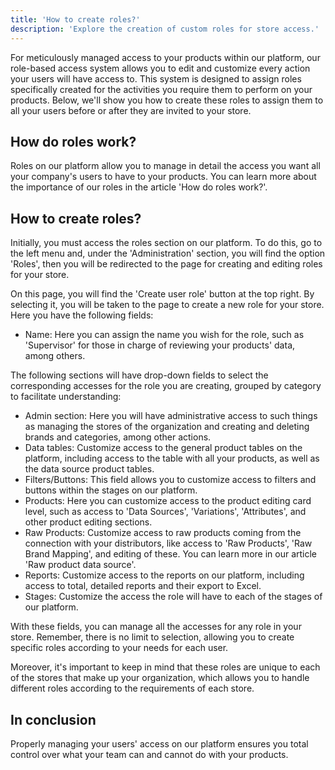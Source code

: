 ```yaml
---
title: 'How to create roles?'
description: 'Explore the creation of custom roles for store access.'
---
```


For meticulously managed access to your products within our platform, our role-based access system allows you to edit and customize every action your users will have access to. This system is designed to assign roles specifically created for the activities you require them to perform on your products. Below, we'll show you how to create these roles to assign them to all your users before or after they are invited to your store.

## How do roles work?

Roles on our platform allow you to manage in detail the access you want all your company's users to have to your products. You can learn more about the importance of our roles in the article 'How do roles work?'.

## How to create roles?

Initially, you must access the roles section on our platform. To do this, go to the left menu and, under the 'Administration' section, you will find the option 'Roles', then you will be redirected to the page for creating and editing roles for your store.

On this page, you will find the 'Create user role' button at the top right. By selecting it, you will be taken to the page to create a new role for your store. Here you have the following fields:

- Name: Here you can assign the name you wish for the role, such as 'Supervisor' for those in charge of reviewing your products' data, among others.

The following sections will have drop-down fields to select the corresponding accesses for the role you are creating, grouped by category to facilitate understanding:

- Admin section: Here you will have administrative access to such things as managing the stores of the organization and creating and deleting brands and categories, among other actions.
- Data tables: Customize access to the general product tables on the platform, including access to the table with all your products, as well as the data source product tables.
- Filters/Buttons: This field allows you to customize access to filters and buttons within the stages on our platform.
- Products: Here you can customize access to the product editing card level, such as access to 'Data Sources', 'Variations', 'Attributes', and other product editing sections.
- Raw Products: Customize access to raw products coming from the connection with your distributors, like access to 'Raw Products', 'Raw Brand Mapping', and editing of these. You can learn more in our article 'Raw product data source'.
- Reports: Customize access to the reports on our platform, including access to total, detailed reports and their export to Excel.
- Stages: Customize the access the role will have to each of the stages of our platform.

With these fields, you can manage all the accesses for any role in your store. Remember, there is no limit to selection, allowing you to create specific roles according to your needs for each user.

Moreover, it's important to keep in mind that these roles are unique to each of the stores that make up your organization, which allows you to handle different roles according to the requirements of each store.

## In conclusion

Properly managing your users' access on our platform ensures you total control over what your team can and cannot do with your products.